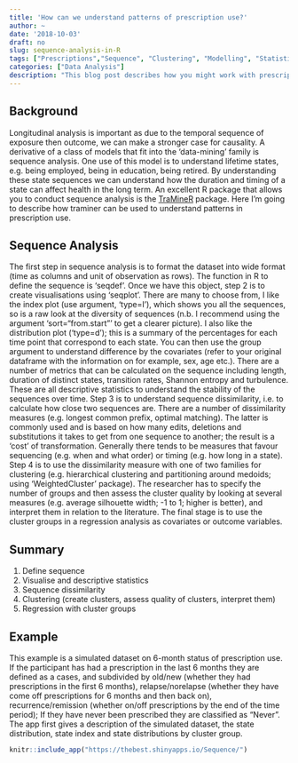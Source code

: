 ```yaml
---
title: 'How can we understand patterns of prescription use?'
author: ~
date: '2018-10-03'
draft: no
slug: sequence-analysis-in-R
tags: ["Prescriptions","Sequence", "Clustering", "Modelling", "Statistics", "R", "TraMiner"]
categories: ["Data Analysis"]
description: "This blog post describes how you might work with prescription data to understanding whether someone's mental health status has changed over time"
---
```


## Background
Longitudinal analysis is important as due to the temporal sequence of exposure then outcome, we can make a stronger case for causality. A derivative of a class of models that fit into the 'data-mining' family is sequence analysis. One use of this model is to understand lifetime states, e.g. being employed, being in education, being retired. By understanding these state sequences we can understand how the duration and timing of a state can affect health in the long term. An excellent R package that allows you to conduct sequence analysis is the [TraMineR](https://cran.r-project.org/web/packages/TraMineR/index.html) package. Here I'm going to describe how traminer can be used to understand patterns in prescription use. 

## Sequence Analysis
The first step in sequence analysis is to format the dataset into wide format (time as columns and unit of observation as rows). The function in R to define the sequence is 'seqdef'. Once we have this object, step 2 is to create visualisations using 'seqplot'. There are many to choose from, I like the index plot (use argument, 'type=I'), which shows you all the sequences, so is a raw look at the diversity of sequences (n.b. I recommend using the argument 'sort="from.start"' to get a clearer picture). I also like the distribution plot ('type=d'); this is a summary of the percentages for each time point that correspond to each state. You can then use the group argument to understand difference by the covariates (refer to your original dataframe with the information on for example, sex, age etc.). There are a number of metrics that can be calculated on the sequence including length, duration of distinct states, transition rates, Shannon entropy and turbulence. These are all descriptive statistics to understand the stability of the sequences over time. Step 3 is to understand sequence dissimilarity, i.e. to calculate how close two sequences are. There are a number of dissimilarity measures (e.g. longest common prefix, optimal matching). The latter is commonly used and is based on how many edits, deletions and substitutions it takes to get from one sequence to another; the result is a 'cost' of transformation. Generally there tends to be measures that favour sequencing (e.g. when and what order) or timing (e.g. how long in a state). Step 4 is to use the dissimilarity measure with one of two families for clustering (e.g. hierarchical clustering and partitioning around medoids; using 'WeightedCluster' package). The researcher has to specify the number of groups and then assess the cluster quality by looking at several measures (e.g. average silhouette width; -1 to 1; higher is better), and interpret them in relation to the literature. The final stage is to use the cluster groups in a regression analysis as covariates or outcome variables. 

## Summary 
1. Define sequence
2. Visualise and descriptive statistics
3. Sequence dissimilarity
4. Clustering (create clusters, assess quality of clusters, interpret them)
5. Regression with cluster groups 

## Example
This example is a simulated dataset on 6-month status of prescription use. If the participant has had a prescription in the last 6 months they are defined as a cases, and subdivided by old/new (whether they had prescriptions in the first 6 months), relapse/norelapse (whether they have come off prescriptions for 6 months and then back on), recurrence/remission (whether on/off prescriptions by the end of the time period); If they have never been prescribed they are classified as "Never". The app first gives a description of the simulated dataset, the state distribution, state index and state distributions by cluster group. 

```r
knitr::include_app("https://thebest.shinyapps.io/Sequence/")
```



